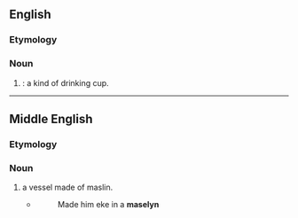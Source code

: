 ==English==
{{rfv|en}}

===Etymology===
{{etystub|en}}

===Noun===
{{en-noun}}

# {{obsolete spelling of|en|maslin|nodot=1}}: a kind of drinking cup.

----

==Middle English==

===Etymology===
{{etystub|enm}}

===Noun===
{{head|enm|noun}}

# a vessel made of maslin.
#* {{RQ:Chaucer Canterbury|Sir Thopas}}
#*: Made him eke in a '''maselyn'''
